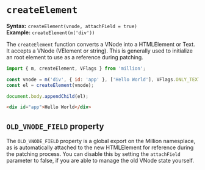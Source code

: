 # `createElement`

**Syntax:** `createElement(vnode, attachField = true)`\
**Example:** `createElement(m('div'))`

The `createElement` function converts a VNode into a HTMLElement or Text. It accepts a VNode (VElement or string). This is generally used to initialize an root element to use as a reference during patching.

```js
import { m, createElement, VFlags } from 'million';

const vnode = m('div', { id: 'app' }, ['Hello World'], VFlags.ONLY_TEXT_CHILDREN);
const el = createElement(vnode);

document.body.appendChild(el);
```

```html
<div id="app">Hello World</div>
```

## `OLD_VNODE_FIELD` property

The `OLD_VNODE_FIELD` property is a global export on the Million namesplace, as is automatically attached to the new HTMLElement for reference during the patching process. You can disable this by setting the `attachField` parameter to false, if you are able to manage the old VNode state yourself.
